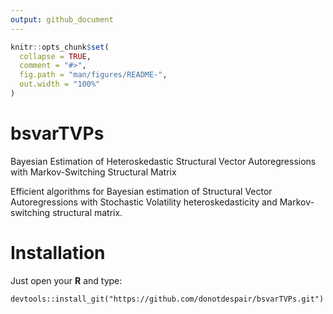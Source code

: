 ```yaml
---
output: github_document
---
```


```r
knitr::opts_chunk$set(
  collapse = TRUE,
  comment = "#>",
  fig.path = "man/figures/README-",
  out.width = "100%"
)
```

# bsvarTVPs

Bayesian Estimation of Heteroskedastic Structural Vector Autoregressions with Markov-Switching Structural Matrix

Efficient algorithms for Bayesian estimation of Structural Vector Autoregressions with Stochastic Volatility heteroskedasticity and Markov-switching structural matrix.

# Installation

Just open your **R** and type:
```
devtools::install_git("https://github.com/donotdespair/bsvarTVPs.git")
```
